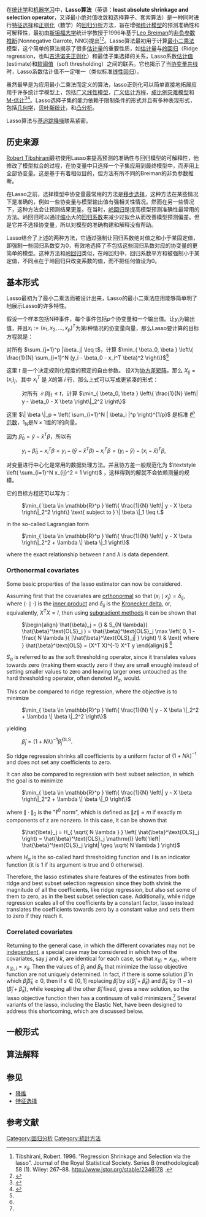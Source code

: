{{Translating|time=2018-03-20}}
{{machine learning bar}}
{{NoteTA |G1=Math}}
在[[统计学|统计学]]和[[机器学习|机器学习]]中，'''Lasso算法'''（英语：'''least absolute shrinkage and selection operator'''，又译最小绝对值收敛和选择算子、套索算法）是一种同时进行[[特征选择|特征选择]]和[[正则化|正则化]]（数学）的[[回归分析|回归分析]]方法，旨在增强[[统计模型|统计模型]]的预测准确性和可解释性，最初由[[斯坦福大学|斯坦福大学]]统计学教授{{le|Robert Tibshirani}}于1996年基于[[Leo_Breiman|Leo Breiman]]的[[非负参数推断|非负参数推断]](Nonnegative Garrote, NNG)提出<ref name = "Tibshirani 1996">Tibshirani, Robert. 1996. “Regression Shrinkage and Selection via the lasso”. Journal of the Royal Statistical Society. Series B (methodological) 58 (1). Wiley: 267–88. http://www.jstor.org/stable/2346178 {{Wayback|url=http://www.jstor.org/stable/2346178 |date=20201117162750 }}.</ref><ref>{{Cite journal|title=Better Subset Regression Using the Nonnegative Garrote|url=http://www.tandfonline.com/doi/abs/10.1080/00401706.1995.10484371|last=Breiman|first=Leo|date=1995-11-01|journal=Technometrics|issue=4|doi=10.2307/1269730|volume=37|pages=373–384|issn=0040-1706|access-date=2017-10-06|archive-date=2020-06-08|archive-url=https://web.archive.org/web/20200608032436/https://www.tandfonline.com/doi/abs/10.1080/00401706.1995.10484371|dead-url=no}}</ref>。Lasso算法最初用于计算[[最小二乘法|最小二乘法]]模型，这个简单的算法揭示了很多[[估计量|估计量]]的重要性质，如[[估计量|估计量]]与[[岭回归|岭回归]]（Ridge regression，也叫[[吉洪诺夫正则化|吉洪诺夫正则化]]）和最佳子集选择的关系，Lasso系数[[估计值|估计值]](estimate)和[[软阈值|软阈值]]（soft thresholding）之间的联系。它也揭示了当[[协变量|协变量]][[共線_(幾何)|共线]]时，Lasso系数估计值不一定唯一（类似标准[[線性回歸|线性回归]]）。

虽然最早是为应用最小二乘法而定义的算法，lasso正则化可以简单直接地拓展应用于许多统计学模型上，包括[[廣義線性模型|广义线性模型]]，[[广义估计方程|广义估计方程]]，[[成比例灾难模型|成比例灾难模型]]和[[M-估计|M-估计]]<ref>{{Cite journal|title=Regression Shrinkage and Selection via the Lasso|url=http://www.jstor.org/stable/2346178|last=Tibshirani|first=Robert|date=1996|journal=Journal of the Royal Statistical Society. Series B (Methodological)|issue=1|volume=58|pages=267–288|access-date=2016-07-25|archive-date=2020-11-17|archive-url=https://web.archive.org/web/20201117162750/https://www.jstor.org/stable/2346178|dead-url=no}}</ref><ref>{{Cite journal|title=The Lasso Method for Variable Selection in the Cox Model|url=http://onlinelibrary.wiley.com/doi/10.1002/(SICI)1097-0258(19970228)16:43.0.CO;2-3/abstract|last=Tibshirani|first=Robert|date=1997-02-28|journal=Statistics in Medicine|issue=4|doi=10.1002/(sici)1097-0258(19970228)16:4%3C385::aid-sim380%3E3.0.co;2-3|volume=16|pages=385–395|language=en|issn=1097-0258}}{{Dead link|date=2019年2月 |bot=InternetArchiveBot |fix-attempted=yes }}</ref>。Lasso选择子集的能力依赖于限制条件的形式并且有多种表现形式，包括[[几何学|几何学]]，[[贝叶斯统计|贝叶斯统计]]，和[[凸分析|凸分析]]。

Lasso算法与[[基追踪降噪|基追踪降噪]]联系紧密。

==历史来源==
[[Robert_Tibshirani|Robert Tibshirani]]最初使用Lasso来提高预测的准确性与回归模型的可解释性，他修改了模型拟合的过程，在协变量中只选择一个子集应用到最终模型中，而非用上全部协变量。这是基于有着相似目的，但方法有所不同的Breiman的非负参数推断。

在Lasso之前，选择模型中协变量最常用的方法是[[移步选择|移步选择]]，这种方法在某些情况下是准确的，例如一些协变量与模型输出值有强相关性情况。然而在另一些情况下，这种方法会让预测结果更差。在当时，[[岭回归|岭回归]]是提高模型预测准确性最常用的方法。岭回归可以通过[[缩小|缩小]]大的[[迴歸分析|回归系数]]来减少过拟合从而改善模型预测偏差。但是它并不选择协变量，所以对模型的准确构建和解释没有帮助。

Lasso结合了上述的两种方法，它通过强制让回归系数绝对值之和小于某固定值，即强制一些回归系数变为0，有效地选择了不包括这些回归系数对应的协变量的更简单的模型。这种方法和[[岭回归|岭回归]]类似，在岭回归中，回归系数平方和被强制小于某定值，不同点在于岭回归只改变系数的值，而不把任何值设为0。

==基本形式==
Lasso最初为了最小二乘法而被设计出来，Lasso的最小二乘法应用能够简单明了地展示Lasso的许多特性。

假设一个样本包括N种事件，每个事件包括''p''个协变量和一个输出值。让<math> y_i </math>为输出值，并且<math> x_i:=(x_1,x_2,\ldots,x_p)^T</math>为第i种情况的协变量向量，那么Lasso要计算的目标方程就是： 

对所有 <math> \sum_{j=1}^p |\beta_j| \leq t </math>，计算 <math> \min_{ \beta_0, \beta } \left\{ \frac{1}{N} \sum_{i=1}^N (y_i - \beta_0 - x_i^T \beta)^2 \right\}  </math><ref name="Tibshirani 1996" /> 

这里 <math>t</math> 是一个决定规则化程度的预定的自由参数。 设<math> X </math>为[[协方差矩阵|协方差矩阵]]，那么 <math> X_{ij} = (x_i)_j </math>，其中 <math>x_i^T</math> 是 <math>X</math>的第 ''i'' 行，那么上式可以写成更紧凑的形式：

: 对所有 <math>  \| \beta \|_1 \leq t </math>，计算 <math> \min_{ \beta_0, \beta } \left\{ \frac{1}{N} \left\| y - \beta_0 - X \beta \right\|_2^2 \right\} </math>

这里 <math> \| \beta \|_p = \left( \sum_{i=1}^N | \beta_i |^p \right)^{1/p} </math> 是标准 [[Lp_space#The_p-norm_in_finite_dimensions|<math> \ell^p </math>]] [[范数|范数]]，<math> 1_N </math>是<math> N \times 1 </math>维的1的向量。

因为 <math> \hat{\beta}_0 = \bar{y} - \bar{x}^T \beta </math>，所以有

: <math> y_i - \hat{\beta}_0 - x_i^T \beta = y_i - ( \bar{y} - \bar{x}^T \beta ) - x_i^T \beta = ( y_i - \bar{y} ) - ( x_i - \bar{x} )^T \beta, </math>

对变量进行中心化是常用的数据处理方法。并且协方差一般规范化为 <math> \textstyle \left( \sum_{i=1}^N x_{ij}^2 = 1 \right) </math> ，这样得到的解就不会依赖测量的规模。

它的目标方程还可以写为：

: <math> \min_{ \beta \in \mathbb{R}^p } \left\{ \frac{1}{N} \left\| y - X \beta \right\|_2^2 \right\} \text{ subject to } \| \beta \|_1 \leq t. </math>

in the so-called Lagrangian form

: <math> \min_{ \beta \in \mathbb{R}^p } \left\{ \frac{1}{N} \left\| y - X \beta \right\|_2^2 + \lambda \| \beta \|_1 \right\} </math>

where the exact relationship between <math> t </math> and <math> \lambda </math> is data dependent.

=== Orthonormal covariates ===

Some basic properties of the lasso estimator can now be considered.

Assuming first that the covariates are [[orthonormal|orthonormal]] so that <math> ( x_i \mid x_j ) = \delta_{ij} </math>, where <math> ( \cdot \mid \cdot ) </math> is the [[inner_product|inner product]] and <math> \delta_{ij} </math> is the [[Kronecker_delta|Kronecker delta]], or, equivalently, <math> X^T X = I </math>, then using [[subgradient_methods|subgradient methods]] it can be shown that

: <math>
\begin{align}
\hat{\beta}_j = {} & S_{N \lambda}( \hat{\beta}^\text{OLS}_j ) = \hat{\beta}^\text{OLS}_j \max \left( 0, 1 - \frac{ N \lambda }{ |\hat{\beta}^\text{OLS}_j| } \right) \\
& \text{ where } \hat{\beta}^\text{OLS} = (X^T X)^{-1} X^T y
\end{align}
</math> <ref name = "Tibshirani 1996" />

<math> S_\alpha </math> is referred to as the soft thresholding operator, since it translates values towards zero (making them exactly zero if they are small enough) instead of setting smaller values to zero and leaving larger ones untouched as the hard thresholding operator, often denoted <math> H_\alpha </math>, would.

This can be compared to ridge regression, where the objective is to minimize

: <math> \min_{ \beta \in \mathbb{R}^p } \left\{ \frac{1}{N} \| y - X \beta \|_2^2 + \lambda \| \beta \|_2^2 \right\} </math>

yielding

: <math> \hat{\beta}_j = ( 1 + N \lambda )^{-1} \hat{\beta}^\text{OLS}_j. </math>

So ridge regression shrinks all coefficients by a uniform factor of <math> (1 + N \lambda)^{-1} </math> and does not set any coefficients to zero.

It can also be compared to regression with best subset selection, in which the goal is to minimize

: <math> \min_{ \beta \in \mathbb{R}^p } \left\{ \frac{1}{N} \left\| y - X \beta \right\|_2^2 + \lambda \| \beta \|_0 \right\} </math>

where <math> \| \cdot \|_0 </math> is the "<math> \ell^0 </math> norm", which is defined as <math> \| z \| = m </math> if exactly m components of z are nonzero.  In this case, it can be shown that

: <math> \hat{\beta}_j = H_{ \sqrt{ N \lambda } } \left( \hat{\beta}^\text{OLS}_j \right) = \hat{\beta}^\text{OLS}_j \mathrm{I} \left( \left| \hat{\beta}^\text{OLS}_j \right| \geq \sqrt{ N \lambda } \right) </math>

where <math> H_\alpha </math> is the so-called hard thresholding function and <math> \mathrm{I} </math> is an indicator function (it is 1 if its argument is true and 0 otherwise).

Therefore, the lasso estimates share features of the estimates from both ridge and best subset selection regression since they both shrink the magnitude of all the coefficients, like ridge regression, but also set some of them to zero, as in the best subset selection case.  Additionally, while ridge regression scales all of the coefficients by a constant factor, lasso instead translates the coefficients towards zero by a constant value and sets them to zero if they reach it.

=== Correlated covariates ===

Returning to the general case, in which the different covariates may not be [[Independence_(probability_theory)|independent]], a special case may be considered in which two of the covariates, say ''j'' and ''k'', are identical for each case, so that <math> x_{(j)} = x_{(k)} </math>, where <math> x_{(j),i} = x_{ij} </math>.  Then the values of <math> \beta_j </math> and <math> \beta_k </math> that minimize the lasso objective function are not uniquely determined.  In fact, if there is some solution <math> \hat{\beta} </math> in which <math> \hat{\beta}_j \hat{\beta}_k \geq 0 </math>, then if <math> s \in [0,1] </math> replacing <math> \hat{\beta}_j </math> by <math> s ( \hat{\beta}_j + \hat{\beta}_k ) </math> and <math> \hat{\beta}_k </math> by <math> (1 - s ) ( \hat{\beta}_j + \hat{\beta}_k ) </math>, while keeping all the other <math> \hat{\beta}_i </math> fixed, gives a new solution, so the lasso objective function then has a continuum of valid minimizers.<ref name = "Zou 2005" /> Several variants of the lasso, including the Elastic Net, have been designed to address this shortcoming, which are discussed below.


==一般形式==

==算法解释==

==参见==
* [[降维|降维]]
* [[特征选择|特征选择]]

==参考文献==
{{Reflist}}

[[Category:回归分析|Category:回归分析]]
[[Category:統計方法|Category:統計方法]]